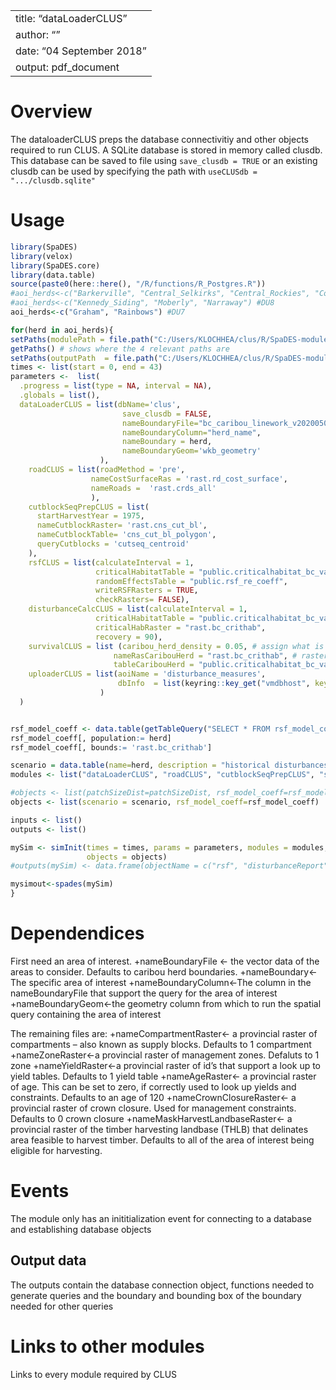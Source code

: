 <!--
Copyright 2020 Province of British Columbia
 
Licensed under the Apache License, Version 2.0 (the "License");
you may not use this file except in compliance with the License.
You may obtain a copy of the License at
 
http://www.apache.org/licenses/LICENSE-2.0
 
Unless required by applicable law or agreed to in writing, software distributed under the License is distributed on an "AS IS" BASIS,
WITHOUT WARRANTIES OR CONDITIONS OF ANY KIND, either express or implied.
See the License for the specific language governing permissions and limitations under the License.-->

---
title: "dataLoaderCLUS"
author: ""
date: "04 September 2018"
output: pdf_document
---

# Overview

The dataloaderCLUS preps the database connectivitiy and other objects required to run CLUS. A SQLite database is stored in memory called clusdb. This database can be saved to file using `save_clusdb = TRUE` or an existing clusdb can be used by specifying the path with `useCLUSdb = ".../clusdb.sqlite"`


# Usage

```r
library(SpaDES)
library(velox)
library(SpaDES.core)
library(data.table)
source(paste0(here::here(), "/R/functions/R_Postgres.R"))
#aoi_herds<-c("Barkerville", "Central_Selkirks", "Central_Rockies", "Columbia_North", "Columbia_South", "Frisby_Boulder", "Groundhog", "Hart_Ranges", "Narrow_Lake", "North_Cariboo", "Purcells_South", "South_Selkirks","Wells_Gray_North", "Wells_Gray_South") #DU9
#aoi_herds<-c("Kennedy_Siding", "Moberly", "Narraway") #DU8
aoi_herds<-c("Graham", "Rainbows") #DU7

for(herd in aoi_herds){
setPaths(modulePath = file.path("C:/Users/KLOCHHEA/clus/R/SpaDES-modules"))
getPaths() # shows where the 4 relevant paths are
setPaths(outputPath  = file.path("C:/Users/KLOCHHEA/clus/R/SpaDES-modules/dataLoaderCLUS/outputs"))  
times <- list(start = 0, end = 43)
parameters <-  list(
  .progress = list(type = NA, interval = NA),
  .globals = list(),
  dataLoaderCLUS = list(dbName='clus',
                         save_clusdb = FALSE,
                         nameBoundaryFile="bc_caribou_linework_v20200507_shp_core_matrix",
                         nameBoundaryColumn="herd_name",
                         nameBoundary = herd,
                         nameBoundaryGeom='wkb_geometry'
                    ),
    roadCLUS = list(roadMethod = 'pre', 
                  nameCostSurfaceRas = 'rast.rd_cost_surface', 
                  nameRoads =  'rast.crds_all'
                  ),
    cutblockSeqPrepCLUS = list(
      startHarvestYear = 1975,
      nameCutblockRaster= 'rast.cns_cut_bl',
      nameCutblockTable= 'cns_cut_bl_polygon',
      queryCutblocks = 'cutseq_centroid'
    ),
    rsfCLUS = list(calculateInterval = 1, 
                   criticalHabitatTable = "public.criticalhabitat_bc_vat",
                   randomEffectsTable = "public.rsf_re_coeff",
                   writeRSFRasters = TRUE,
                   checkRasters= FALSE),
    disturbanceCalcCLUS = list(calculateInterval = 1, 
                   criticalHabitatTable = "public.criticalhabitat_bc_vat",
                   criticalHabRaster = "rast.bc_crithab",
                   recovery = 90),
    survivalCLUS = list (caribou_herd_density = 0.05, # assign what is appropriate for the herd
                       nameRasCaribouHerd = "rast.bc_crithab", # raster of herd boundaries
                       tableCaribouHerd = "public.criticalhabitat_bc_vat"),
    uploaderCLUS = list(aoiName = 'disturbance_measures',
                        dbInfo  = list(keyring::key_get("vmdbhost", keyring="postgreSQL"), keyring::key_get("vmdbuser", keyring="postgreSQL"), keyring::key_get("vmdbpass", keyring="postgreSQL"),  keyring::key_get("vmdbname", keyring="postgreSQL"))
                    )
  )


rsf_model_coeff <- data.table(getTableQuery("SELECT * FROM rsf_model_coeff WHERE population = 'DU7' and  species = 'caribou' and season IN ('A')"))
rsf_model_coeff[, population:= herd]
rsf_model_coeff[, bounds:= 'rast.bc_crithab']

scenario = data.table(name=herd, description = "historical disturbances")
modules <- list("dataLoaderCLUS", "roadCLUS", "cutblockSeqPrepCLUS", "survivalCLUS", "rsfCLUS", "disturbanceCalcCLUS", "uploaderCLUS")

#objects <- list(patchSizeDist=patchSizeDist, rsf_model_coeff=rsf_model_coeff , scenario = scenario)
objects <- list(scenario = scenario, rsf_model_coeff=rsf_model_coeff)

inputs <- list()
outputs <- list()

mySim <- simInit(times = times, params = parameters, modules = modules,
                 objects = objects)
#outputs(mySim) <- data.frame(objectName = c("rsf", "disturbanceReport", "tableSurvival"))

mysimout<-spades(mySim)
}
```

# Dependendices

First need an area of interest.
+nameBoundaryFile <- the vector data of the areas to consider. Defaults to caribou herd boundaries.
+nameBoundary<-The specific area of interest
+nameBoundaryColumn<-The column in the nameBoundaryFile that support the query for the area of interest
+nameBoundaryGeom<-the geometry column from which to run the spatial query containing the area of interest

The remaining files are:
+nameCompartmentRaster<- a provincial raster of compartments -- also known as supply blocks. Defaults to 1 compartment
+nameZoneRaster<-a provincial raster of management zones. Defaluts to 1 zone
+nameYieldRaster<-a provincial raster of id's that support a look up to yield tables. Defaults to 1 yield table
+nameAgeRaster<- a provincial raster of age. This can be set to zero, if correctly used to look up yields and constraints. Defaults to an age of 120
+nameCrownClosureRaster<- a provincial raster of crown closure. Used for management constraints. Defaults to 0 crown closure
+nameMaskHarvestLandbaseRaster<- a provincial raster of the timber harvesting landbase (THLB) that delinates area feasible to harvest timber. Defaults to all of the area of interest being eligible for harvesting.

# Events

The module only has an inititialization event for connecting to a database and establishing database objects


## Output data

The outputs contain the database connection object, functions needed to generate queries and the boundary and bounding box of the boundary needed for other queries

# Links to other modules

Links to every module required by CLUS


